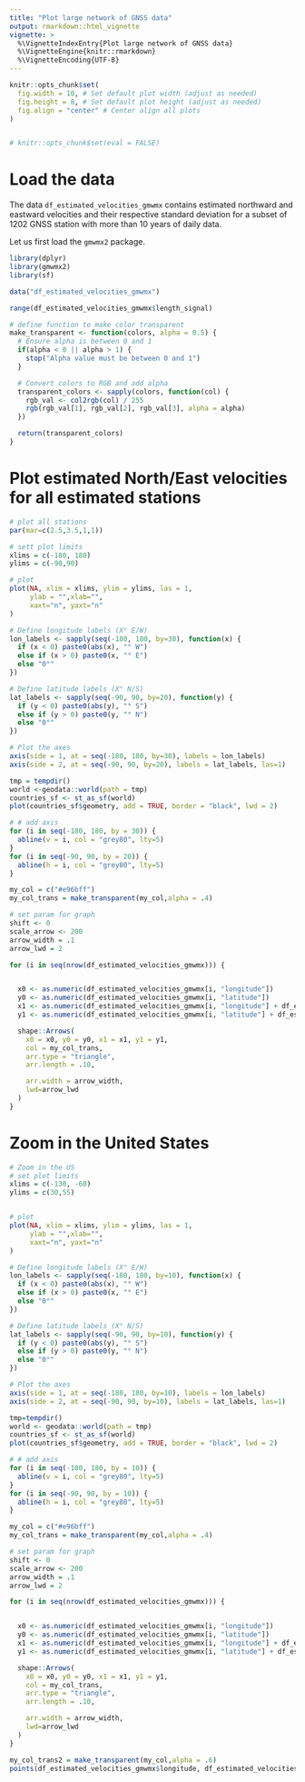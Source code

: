```yaml
---
title: "Plot large network of GNSS data"
output: rmarkdown::html_vignette
vignette: >
  %\VignetteIndexEntry{Plot large network of GNSS data}
  %\VignetteEngine{knitr::rmarkdown}
  %\VignetteEncoding{UTF-8}
---
```


```r
knitr::opts_chunk$set(
  fig.width = 10, # Set default plot width (adjust as needed)
  fig.height = 8, # Set default plot height (adjust as needed)
  fig.align = "center" # Center align all plots
)


# knitr::opts_chunk$set(eval = FALSE)

```


# Load the data

The data `df_estimated_velocities_gmwmx` contains estimated northward and eastward velocities and their respective standard deviation for a subset of 1202 GNSS station with more than 10 years of daily data.


Let us first load the `gmwmx2` package.
```r
library(dplyr)
library(gmwmx2)
library(sf)
```


```r
data("df_estimated_velocities_gmwmx")
```

```r
range(df_estimated_velocities_gmwmx$length_signal)
```

```r
# define function to make color transparent
make_transparent <- function(colors, alpha = 0.5) {
  # Ensure alpha is between 0 and 1
  if(alpha < 0 || alpha > 1) {
    stop("Alpha value must be between 0 and 1")
  }

  # Convert colors to RGB and add alpha
  transparent_colors <- sapply(colors, function(col) {
    rgb_val <- col2rgb(col) / 255
    rgb(rgb_val[1], rgb_val[2], rgb_val[3], alpha = alpha)
  })

  return(transparent_colors)
}
```


# Plot estimated North/East velocities for all estimated stations 
```r
# plot all stations
par(mar=c(2.5,3.5,1,1))

# sett plot limits
xlims = c(-180, 180)
ylims = c(-90,90)

# plot
plot(NA, xlim = xlims, ylim = ylims, las = 1,
     ylab = "",xlab="",
     xaxt="n", yaxt="n"
)

# Define longitude labels (X° E/W)
lon_labels <- sapply(seq(-180, 180, by=30), function(x) {
  if (x < 0) paste0(abs(x), "° W")
  else if (x > 0) paste0(x, "° E")
  else "0°"
})

# Define latitude labels (X° N/S)
lat_labels <- sapply(seq(-90, 90, by=20), function(y) {
  if (y < 0) paste0(abs(y), "° S")
  else if (y > 0) paste0(y, "° N")
  else "0°"
})

# Plot the axes
axis(side = 1, at = seq(-180, 180, by=30), labels = lon_labels)
axis(side = 2, at = seq(-90, 90, by=20), labels = lat_labels, las=1)

tmp = tempdir()
world <-geodata::world(path = tmp)
countries_sf <- st_as_sf(world)
plot(countries_sf$geometry, add = TRUE, border = "black", lwd = 2)

# # add axis
for (i in seq(-180, 180, by = 30)) {
  abline(v = i, col = "grey80", lty=5)
}
for (i in seq(-90, 90, by = 20)) {
  abline(h = i, col = "grey80", lty=5)
}

my_col = c("#e96bff")
my_col_trans = make_transparent(my_col,alpha = .4)

# set param for graph
shift <- 0
scale_arrow <- 200
arrow_width = .1
arrow_lwd = 2

for (i in seq(nrow(df_estimated_velocities_gmwmx))) {


  x0 <- as.numeric(df_estimated_velocities_gmwmx[i, "longitude"])
  y0 <- as.numeric(df_estimated_velocities_gmwmx[i, "latitude"])
  x1 <- as.numeric(df_estimated_velocities_gmwmx[i, "longitude"] + df_estimated_velocities_gmwmx[i, "estimated_trend_E_scaled"] * scale_arrow)
  y1 <- as.numeric(df_estimated_velocities_gmwmx[i, "latitude"] + df_estimated_velocities_gmwmx[i, "estimated_trend_N_scaled"] * scale_arrow)

  shape::Arrows(
    x0 = x0, y0 = y0, x1 = x1, y1 = y1,
    col = my_col_trans,
    arr.type = "triangle",
    arr.length = .10,

    arr.width = arrow_width,
    lwd=arrow_lwd
  )
}
```

# Zoom in the United States
```r
# Zoom in the US
# set plot limits
xlims = c(-130, -60)
ylims = c(30,55)


# plot
plot(NA, xlim = xlims, ylim = ylims, las = 1,
     ylab = "",xlab="",
     xaxt="n", yaxt="n"
)

# Define longitude labels (X° E/W)
lon_labels <- sapply(seq(-180, 180, by=10), function(x) {
  if (x < 0) paste0(abs(x), "° W")
  else if (x > 0) paste0(x, "° E")
  else "0°"
})

# Define latitude labels (X° N/S)
lat_labels <- sapply(seq(-90, 90, by=10), function(y) {
  if (y < 0) paste0(abs(y), "° S")
  else if (y > 0) paste0(y, "° N")
  else "0°"
})

# Plot the axes
axis(side = 1, at = seq(-180, 180, by=10), labels = lon_labels)
axis(side = 2, at = seq(-90, 90, by=10), labels = lat_labels, las=1)

tmp=tempdir()
world <- geodata::world(path = tmp)
countries_sf <- st_as_sf(world)
plot(countries_sf$geometry, add = TRUE, border = "black", lwd = 2)

# # add axis
for (i in seq(-180, 180, by = 10)) {
  abline(v = i, col = "grey80", lty=5)
}
for (i in seq(-90, 90, by = 10)) {
  abline(h = i, col = "grey80", lty=5)
}

my_col = c("#e96bff")
my_col_trans = make_transparent(my_col,alpha = .4)

# set param for graph
shift <- 0
scale_arrow <- 200
arrow_width = .1
arrow_lwd = 2

for (i in seq(nrow(df_estimated_velocities_gmwmx))) {


  x0 <- as.numeric(df_estimated_velocities_gmwmx[i, "longitude"])
  y0 <- as.numeric(df_estimated_velocities_gmwmx[i, "latitude"])
  x1 <- as.numeric(df_estimated_velocities_gmwmx[i, "longitude"] + df_estimated_velocities_gmwmx[i, "estimated_trend_E_scaled"] * scale_arrow)
  y1 <- as.numeric(df_estimated_velocities_gmwmx[i, "latitude"] + df_estimated_velocities_gmwmx[i, "estimated_trend_N_scaled"] * scale_arrow)

  shape::Arrows(
    x0 = x0, y0 = y0, x1 = x1, y1 = y1,
    col = my_col_trans,
    arr.type = "triangle",
    arr.length = .10,

    arr.width = arrow_width,
    lwd=arrow_lwd
  )
}

my_col_trans2 = make_transparent(my_col,alpha = .6)
points(df_estimated_velocities_gmwmx$longitude, df_estimated_velocities_gmwmx$latitude, pch=16, col=my_col_trans2)

```

